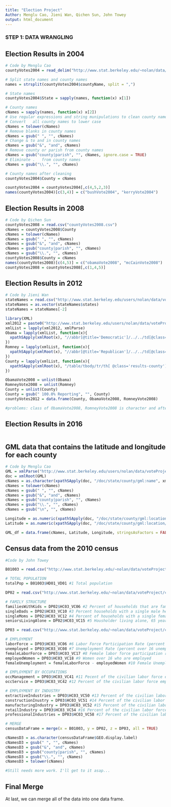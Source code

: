 ```yaml
---
title: "Election Project"
Author: Menglu Cao, Jieni Wan, Qichen Sun, John Towey
output: html_document
---
```


### STEP 1: DATA WRANGLING

## Election Results in 2004
```r
# Code by Menglu Cao
countyVotes2004 = read_delim("http://www.stat.berkeley.edu/~nolan/data/voteProject/countyVotes2004.txt", delim = ' ')

# Split state names and county names
names = strsplit(countyVotes2004$countyName, split = ",")

# State names
countyVotes2004$State = sapply(names, function(x) x[1])

# County names
cNames = sapply(names, function(x) x[2])
# Use regular expressions and string munipulations to clean county names
# Convert	all	county names to lower case
cNames = tolower(cNames)
# Remove blanks in county names
cNames = gsub(" ", "", cNames)
# Change & to and in county names
cNames = gsub("&", "and", cNames)
# Remove county or parish from county names
cNames = gsub("county|parish", "", cNames, ignore.case = TRUE)
# Eliminate	.	from county names
cNames = gsub("\\.", "", cNames)

# County names after cleaning
countyVotes2004$County = cNames

countyVotes2004 = countyVotes2004[,c(4,5,2,3)]
names(countyVotes2004)[c(3,4)] = c("bushVote2004", "kerryVote2004")
```

## Election Results in 2008
```r
# Code by Qichen Sun
countyVotes2008 = read.csv("countyVotes2008.csv")
cNames = countyVotes2008$County
cNames = tolower(cNames)
cNames = gsub(" ", "", cNames)
cNames = gsub("&", "and", cNames)
cNames = gsub("county|parish", "", cNames)
cNames = gsub("\\.", "", cNames)
countyVotes2008$County = cNames
names(countyVotes2008)[c(4,5)] = c("obamaVote2008", "mcCainVote2008")
countyVotes2008 = countyVotes2008[,c(1,4,5)]
```

## Election Results in 2012
```r
# Code by Jieni Wan
stateNames = read.csv("http://www.stat.berkeley.edu/users/nolan/data/voteProject/countyVotes2012/stateNames.txt")
stateNames = as.vector(stateNames$states)
stateNames = stateNames[-2]

library(XML)
xml2012 = paste0("http://www.stat.berkeley.edu/users/nolan/data/voteProject/countyVotes2012/", stateNames, ".xml")
xmlList = lapply(xml2012, xmlParse)
Obama = lapply(xmlList, function(x){
  xpathSApply(xmlRoot(x), "//abbr[@title='Democratic']/../../td[@class='results-percentage']", xmlValue)
})
Romney = lapply(xmlList, function(x){
  xpathSApply(xmlRoot(x), "//abbr[@title='Republican']/../../td[@class='results-percentage']", xmlValue)
})
County = lapply(xmlList, function(x){
  xpathSApply(xmlRoot(x), "/table/tbody/tr/th[ @class='results-county']", xmlValue)
})

ObamaVote2008 = unlist(Obama)
RomneyVote2008 = unlist(Romney)
County = unlist(County)
County = gsub(" 100.0% Reporting", "", County)
countyVotes2012 = data.frame(County, ObamaVote2008, RomneyVote2008)

#problems: class of ObamaVote2008, RomneyVote2008 is character and after using unlist function, the two vectors have names for each elements.
```

## Election Results in 2016
```r

```

## GML data that contains the latitude and longitude for each county
```r
# Code by Menglu Cao
GML = xmlParse("http://www.stat.berkeley.edu/users/nolan/data/voteProject/counties.gml")
doc = xmlRoot(GML)
cNames = as.character(xpathSApply(doc, "/doc/state/county/gml:name", xmlValue))
cNames = tolower(cNames)
cNames = gsub(" ", "", cNames)
cNames = gsub("&", "and", cNames)
cNames = gsub("county|parish", "", cNames)
cNames = gsub("\\.", "", cNames)
cNames = gsub("\n", "", cNames)

Longitude = as.numeric(xpathSApply(doc, "/doc/state/county/gml:location/gml:coord/gml:X", xmlValue))
Latitude = as.numeric(xpathSApply(doc, "/doc/state/county/gml:location/gml:coord/gml:Y", xmlValue))

GML_df = data.frame(cNames, Latitude, Longitude, stringsAsFactors = FALSE)
```

## Census data from the 2010 census
```r
#Code by John Towey

B01003 = read.csv("http://www.stat.berkeley.edu/~nolan/data/voteProject/census2010/B01003.csv")

# TOTAL POPULATION 
totalPop = B01003$HD01_VD01 #1 Total population

DP02 = read.csv("http://www.stat.berkeley.edu/~nolan/data/voteProject/census2010/DP02.csv")

# FAMILY STRUCTURE 
familiesWithKids = DP02$HC03_VC06 #2 Percent of households that are families with Children under 18
singleDads = DP02$HC03_VC10 #3 Percent households with a single male head of household with children under 18
singleMoms = DP02$HC03_VC12 #4 Percent of households with a single female head of household with children under 18
seniorsLivingAlone = DP02$HC03_VC15 #5 Housholder living alone, 65 years old or over

DP03 = read.csv("http://www.stat.berkeley.edu/~nolan/data/voteProject/census2010/DP03.csv")

# EMPLOYMENT
laborForce = DP03$HC03_VC06 #6 Labor Force Participation Rate (percent over 16 years old who are employed or unemployed)
unemployed = DP03$HC03_VC08 #7 Unemployment Rate (percent over 16 unemployed)
femaleLaborForce = DP03$HC03_VC17 #8 Female labor force participation rate (percent of females over 16 who are employed or unemployed)
employedWomen = DP03$HC03_VC18 #9 Women over 16 who are employed 
femaleUnemployment = femaleLaborForce - employedWomen #10 Female Unemployment Rate

# EMPLOYMENT BY OCCUPATIONS
occManagement = DP03$HC03_VC41 #11 Pecent of the civilian labor force employed in management, business, science, and arts occupations
occService = DP03$HC03_VC42 #12 Percent of the civilian labor force employed in service occupations 

# EMPLOYMENT BY INDUSTRY
extractiveIndustries = DP03$HC03_VC50 #13 Percent of the civilian labor force employed in agriculture, forestry, fishing and hunting, and mining industries 
constructionInustry = DP03$HC03_VC51 #14 Percent of the civilian labor force employed in the construction industry
manufacturingIndustry = DP03$HC03_VC52 #15 Percent of the civilian labor force employed in the manufacturing industry
retailIndustry = DP03$HC03_VC54 #16 Percent of the civilian labor force employed in the retail trade industry
professionalIndustries = DP03$HC03_VC58 #17 Percent of the civilian labor force employed in Professional, scientific, and management, and administrative and waste management services industries

# MERGE
censusDataFrame = merge(x = B01003, y = DP02, z = DP03, all = TRUE)

cNamesD3 = as.character(censusDataFrame$GEO.display.label)
cNamesD3 = gsub(" ", "", cNames) 
cNamesD3 = gsub("&", "and", cNames) 
cNamesD3 = gsub("county|parish", "", cNames) 
cNamesD3 = gsub("\\.", "", cNames)
cNamesD3 = tolower(cNames)

#Still needs more work. I'll get to it asap...
```

## Final Merge
At last, we can merge all of the data into one data frame. 

